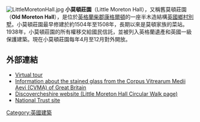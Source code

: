 {{coord|53.1272|-2.2518|display=title}}
[[File:LittleMoretonHall.jpg|thumb]]
'''小莫頓莊園'''（Little Moreton Hall），又稱舊莫頓莊園（'''Old Moreton Hall'''），是位於[[英格蘭|英格蘭]][[柴郡|柴郡]][[康格爾頓|康格爾頓]]的一座半木造結構[[英國鄉村別墅|英國鄉村別墅]]。小莫頓莊園最早修建於約1504年至1508年，長期以來是莫頓家族的菜站。1938年，小莫頓莊園的所有權移交給國民信託，並被列入英格蘭遺產和英國一級保護建築。現在小莫頓莊園每年4月至12月對外開放。
==外部連結==
{{Commonscat|Little Moreton Hall|小莫頓莊園}}
*[https://archive.is/20121224065208/http://virtualtours.nationaltrust.org.uk/little-moreton/home.html Virtual tour]
*[http://www.cvma.ac.uk/jsp/location.do?locationKey=1140&mode=COUNTY Information about the stained glass from the Corpus Vitrearum Medii Aevi (CVMA) of Great Britain] {{Wayback|url=http://www.cvma.ac.uk/jsp/location.do?locationKey=1140&mode=COUNTY |date=20160304023812 }}
*[http://www.discovercheshire.co.uk/Route.aspx?refnum=DC070&region=1&mapCategory=WLK&overview=true&mapBackLayers=WLK1P.WLK2P.WLK3P.WLK4P&mapBackE=363000&mapBackN=363000&mapBackMpp=160&mapBackSearchTxt=Little Discovercheshire website (Little Moreton Hall Circular Walk page)] {{Wayback|url=http://www.discovercheshire.co.uk/Route.aspx?refnum=DC070&region=1&mapCategory=WLK&overview=true&mapBackLayers=WLK1P.WLK2P.WLK3P.WLK4P&mapBackE=363000&mapBackN=363000&mapBackMpp=160&mapBackSearchTxt=Little |date=20130612200758 }}
*[https://www.nationaltrust.org.uk/little-moreton-hall National Trust site] {{Wayback|url=https://www.nationaltrust.org.uk/little-moreton-hall |date=20160323005540 }}
[[Category:英國建築|Category:英國建築]]